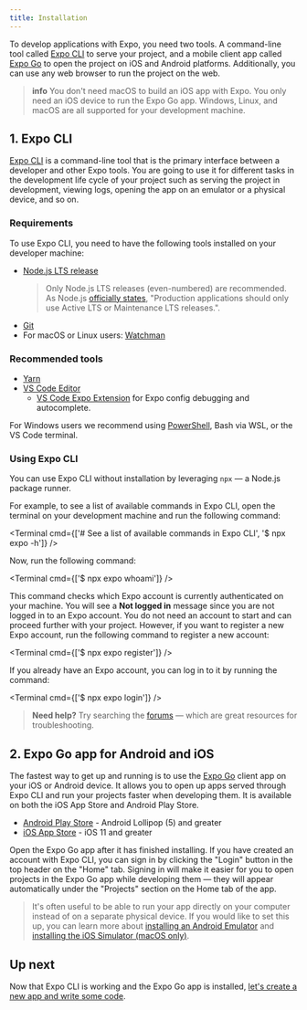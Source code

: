 ```yaml
---
title: Installation
---
```



To develop applications with Expo, you need two tools. A command-line tool called [Expo CLI](#1-expo-cli) to serve your project,
and a mobile client app called [Expo Go](#2-expo-go-app-for-ios-and) to open the project on iOS and Android platforms.
Additionally, you can use any web browser to run the project on the web.

> **info** You don't need macOS to build an iOS app with Expo. You only need an iOS device to run the Expo Go app. Windows, Linux, and macOS are all supported for your development machine.

## 1. Expo CLI

[Expo CLI](/workflow/expo-cli) is a command-line tool that is the primary interface between a developer and other Expo tools.
You are going to use it for different tasks in the development life cycle of your project such as serving the project in development, viewing logs, opening the app on an emulator or a physical device, and so on.

### Requirements

To use Expo CLI, you need to have the following tools installed on your developer machine:

- [Node.js LTS release](https://nodejs.org/en/)
  > Only Node.js LTS releases (even-numbered) are recommended. As Node.js [officially states](https://nodejs.org/en/about/releases/), "Production applications should only use Active LTS or Maintenance LTS releases.".
- [Git](https://git-scm.com)
- For macOS or Linux users: [Watchman](https://facebook.github.io/watchman/docs/install#buildinstall)

### Recommended tools

- [Yarn](https://classic.yarnpkg.com/en/docs/install)
- [VS Code Editor](https://code.visualstudio.com/download)
  - [VS Code Expo Extension](https://marketplace.visualstudio.com/items?itemName=byCedric.vscode-expo) for Expo config debugging and autocomplete.

For Windows users we recommend using [PowerShell](https://docs.microsoft.com/en-us/powershell/scripting/install/installing-powershell-core-on-windows), Bash via WSL, or the VS Code terminal.

### Using Expo CLI

You can use Expo CLI without installation by leveraging `npx` &mdash; a Node.js package runner.

For example, to see a list of available commands in Expo CLI, open the terminal on your development machine and run the following command:

<Terminal cmd={['# See a list of available commands in Expo CLI', '$ npx expo -h']} />

Now, run the following command:

<Terminal cmd={['$ npx expo whoami']} />

This command checks which Expo account is currently authenticated on your machine. You will see a **Not logged in** message since you are not logged in to an Expo account.
You do not need an account to start and can proceed further with your project. However, if you want to register a new Expo account, run the following command to register a new account:

<Terminal cmd={['$ npx expo register']} />

If you already have an Expo account, you can log in to it by running the command:

<Terminal cmd={['$ npx expo login']} />

> **Need help?** Try searching the [forums](https://forums.expo.dev) &mdash; which are great resources for troubleshooting.

## 2. Expo Go app for Android and iOS

The fastest way to get up and running is to use the [Expo Go](https://expo.dev/client) client app on your iOS or Android device.
It allows you to open up apps served through Expo CLI and run your projects faster when developing them. It is available on both the iOS App Store and Android Play Store.

- [Android Play Store](https://play.google.com/store/apps/details?id=host.exp.exponent) - Android Lollipop (5) and greater
- [iOS App Store](https://apps.apple.com/app/expo-go/id982107779) - iOS 11 and greater

Open the Expo Go app after it has finished installing. If you have created an account with Expo CLI, you can sign in by clicking the "Login" button in the top header on the "Home" tab.
Signing in will make it easier for you to open projects in the Expo Go app while developing them &mdash; they will appear automatically under the "Projects" section on the Home tab of the app.

> It's often useful to be able to run your app directly on your computer instead of on a separate physical device.
> If you would like to set this up, you can learn more about [installing an Android Emulator](/workflow/android-studio-emulator) and [installing the iOS Simulator (macOS only)](/workflow/ios-simulator).

## Up next

Now that Expo CLI is working and the Expo Go app is installed, [let's create a new app and write some code](../get-started/create-a-new-app.mdx).
